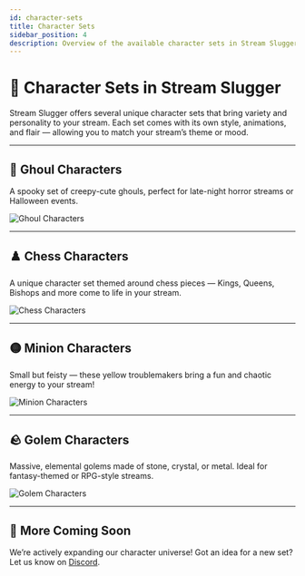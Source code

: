 ```yaml
---
id: character-sets
title: Character Sets
sidebar_position: 4
description: Overview of the available character sets in Stream Slugger.
---
```


# 🧙 Character Sets in Stream Slugger

Stream Slugger offers several unique character sets that bring variety and personality to your stream. Each set comes with its own style, animations, and flair — allowing you to match your stream’s theme or mood.

---

## 👻 Ghoul Characters

A spooky set of creepy-cute ghouls, perfect for late-night horror streams or Halloween events.

<div style={{ textAlign: 'center', margin: '1rem 0' }}>
  <img src="/img/characters/ghoul-set.png" alt="Ghoul Characters" style={{ maxWidth: '100%', borderRadius: '8px' }} />
</div>

---

## ♟️ Chess Characters

A unique character set themed around chess pieces — Kings, Queens, Bishops and more come to life in your stream.

<div style={{ textAlign: 'center', margin: '1rem 0' }}>
  <img src="/img/characters/chess-set.png" alt="Chess Characters" style={{ maxWidth: '100%', borderRadius: '8px' }} />
</div>

---

## 🟡 Minion Characters

Small but feisty — these yellow troublemakers bring a fun and chaotic energy to your stream!

<div style={{ textAlign: 'center', margin: '1rem 0' }}>
  <img src="/img/characters/minion-set.png" alt="Minion Characters" style={{ maxWidth: '100%', borderRadius: '8px' }} />
</div>

---

## 🪨 Golem Characters

Massive, elemental golems made of stone, crystal, or metal. Ideal for fantasy-themed or RPG-style streams.

<div style={{ textAlign: 'center', margin: '1rem 0' }}>
  <img src="/img/characters/golem-set.png" alt="Golem Characters" style={{ maxWidth: '100%', borderRadius: '8px' }} />
</div>

---

## 🚀 More Coming Soon

We’re actively expanding our character universe! Got an idea for a new set? Let us know on [Discord](https://discord.gg/bAnxY2a).

